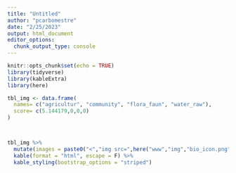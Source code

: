 ```yaml
---
title: "Untitled"
author: "pcarbomestre"
date: "2/25/2023"
output: html_document
editor_options: 
  chunk_output_type: console
---
```


```r
knitr::opts_chunk$set(echo = TRUE)
library(tidyverse)
library(kableExtra)
library(here)
```

```r
tbl_img <- data.frame(
  names= c("agricultur", "community", "flora_faun", "water_raw"),
  score= c(5.144179,0,0,0)
)



tbl_img %>%
  mutate(images = paste0("<","img src=",here("www","img","bio_icon.png"),">")) %>%
  kable(format = "html", escape = F) %>%
  kable_styling(bootstrap_options = "striped")
```

